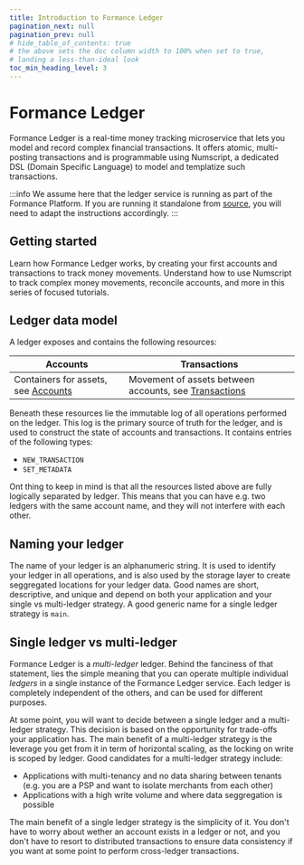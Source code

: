 ```yaml
---
title: Introduction to Formance Ledger
pagination_next: null
pagination_prev: null
# hide_table_of_contents: true
# the above sets the doc column width to 100% when set to true,
# landing a less-than-ideal look
toc_min_heading_level: 3
---
```



# Formance Ledger

Formance Ledger is a real-time money tracking microservice that lets you model and record complex financial transactions. It offers atomic, multi-posting transactions and is programmable using Numscript, a dedicated DSL (Domain Specific Language) to model and templatize such transactions.

:::info
We assume here that the ledger service is running as part of the Formance Platform. If you are running it standalone from [source](https://github.com/formancehq/ledger), you will need to adapt the instructions accordingly.
:::

## Getting started

<DocCardGrid>

<DocCard headline="Hello, world" cta="Get Started" link="./ledger-tutorial" highlight="true"> 
    Learn how Formance Ledger works, by creating your first accounts and transactions to track money movements.
</DocCard>

<DocCard headline="Complex transactions" cta="Learn about Numscript" link="../numscript/">
    Understand how to use Numscript to track complex money movements, reconcile accounts, and more in this series of focused tutorials.
</DocCard>

</DocCardGrid>

## Ledger data model

A ledger exposes and contains the following resources:

| Accounts                                                       | Transactions                                                        |
|----------------------------------------------------------------|----------------------------------------------------------------------|
| Containers for assets, see [Accounts](#accounts)               | Movement of assets between accounts, see [Transactions](#transactions) |

Beneath these resources lie the immutable log of all operations performed on the ledger. This log is the primary source of truth for the ledger, and is used to construct the state of accounts and transactions. It contains entries of the following types:

* `NEW_TRANSACTION`
* `SET_METADATA`

Ont thing to keep in mind is that all the resources listed above are fully logically separated by ledger. This means that you can have e.g. two ledgers with the same account name, and they will not interfere with each other.

## Naming your ledger

The name of your ledger is an alphanumeric string. It is used to identify your ledger in all operations, and is also used by the storage layer to create seggregated locations for your ledger data. Good names are short, descriptive, and unique and depend on both your application and your single vs multi-ledger strategy. A good generic name for a single ledger strategy is `main`.

## Single ledger vs multi-ledger

Formance Ledger is a _multi-ledger_ ledger. Behind the fanciness of that statement, lies the simple meaning that you can operate multiple individual _ledgers_ in a single instance of the Formance Ledger service. Each ledger is completely independent of the others, and can be used for different purposes.

At some point, you will want to decide between a single ledger and a multi-ledger strategy. This decision is based on the opportunity for trade-offs your application has. The main benefit of a multi-ledger strategy is the leverage you get from it in term of horizontal scaling, as the locking on write is scoped by ledger. Good candidates for a multi-ledger strategy include:

* Applications with multi-tenancy and no data sharing between tenants (e.g. you are a PSP and want to isolate merchants from each other)
* Applications with a high write volume and where data seggregation is possible

The main benefit of a single ledger strategy is the simplicity of it. You don't have to worry about wether an account exists in a ledger or not, and you don't have to resort to distributed transactions to ensure data consistency if you want at some point to perform cross-ledger transactions.
